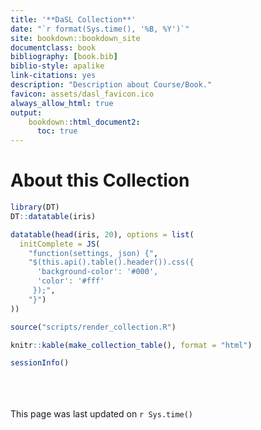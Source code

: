```yaml
---
title: '**DaSL Collection**'
date: "`r format(Sys.time(), '%B, %Y')`"
site: bookdown::bookdown_site
documentclass: book
bibliography: [book.bib]
biblio-style: apalike
link-citations: yes
description: "Description about Course/Book."
favicon: assets/dasl_favicon.ico
always_allow_html: true
output:
    bookdown::html_document2:
      toc: true
---
```


# About this Collection

```r
library(DT)
DT::datatable(iris)

datatable(head(iris, 20), options = list(
  initComplete = JS(
    "function(settings, json) {",
    "$(this.api().table().header()).css({
      'background-color': '#000',
      'color': '#fff'
     });",
    "}")
))

```

```r
source("scripts/render_collection.R")

knitr::kable(make_collection_table(), format = "html")

sessionInfo()
```

<br><br><br>
This page was last updated on `r Sys.time()`


